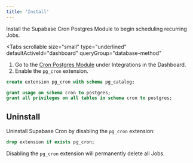 ```yaml
---
title: 'Install'
---
```


Install the Supabase Cron Postgres Module to begin scheduling recurring Jobs.

<Tabs
  scrollable
  size="small"
  type="underlined"
  defaultActiveId="dashboard"
  queryGroup="database-method"
>
<TabPanel id="dashboard" label="Dashboard">

1. Go to the [Cron Postgres Module](/dashboard/project/_/integrations/cron/overview) under Integrations in the Dashboard.
2. Enable the `pg_cron` extension.

</TabPanel>
<TabPanel id="sql" label="SQL">

```sql
create extension pg_cron with schema pg_catalog;

grant usage on schema cron to postgres;
grant all privileges on all tables in schema cron to postgres;
```

</TabPanel>
</Tabs>

## Uninstall

Uninstall Supabase Cron by disabling the `pg_cron` extension:

```sql
drop extension if exists pg_cron;
```

<Admonition type="danger">

Disabling the `pg_cron` extension will permanently delete all Jobs.

</Admonition>
